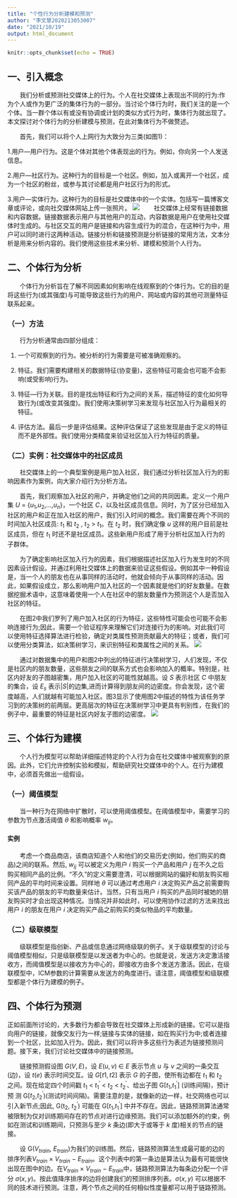 ```yaml
---
title: "个性行为分析建模和预测"
author: "李文慧2020213053007"
date: "2021/10/19"
output: html_document
---
```


```r
knitr::opts_chunk$set(echo = TRUE)
```

## 一、引入概念

&emsp;&emsp;我们分析或预测社交媒体上的行为。个人在社交媒体上表现出不同的行为:作为个人或作为更广泛的集体行为的一部分。当讨论个体行为时，我们关注的是一个个体。当一群个体以有或没有协调或计划的类似方式行为时，集体行为就出现了。本文探讨对个体行为的分析建模与预测，在此对集体行为不做赘述。

&emsp;&emsp;首先，我们可以将个人上网行为大致分为三类(如图1)：

1.用户—用户行为。这是个体对其他个体表现出的行为。例如，你向另一个人发送信息。

2.用户—社区行为。这种行为的目标是一个社区。例如，加入或离开一个社区，成为一个社区的粉丝，或参与其讨论都是用户社区行为的形式。

3.用户—实体行为。这种行为的目标是社交媒体中的一个实体。包括写一篇博客文章或评论，或向社交媒体网站上传一张照片。
![](figure/liwenhui1.png)
&emsp;&emsp;社交媒体上经常有链接数据和内容数据。链接数据表示用户与其他用户的互动，内容数据是用户在使用社交媒体时生成的。与社区交互的用户是链接和内容生成行为的混合，在这种行为中，用户可以同时进行这两种活动。链接分析和链接预测是分析链接的常用方法，文本分析是用来分析内容的。我们使用这些技术来分析、建模和预测个人行为。

## 二、个体行为分析

&emsp;&emsp;个体行为分析旨在了解不同因素如何影响在线观察到的个体行为。它的目的是将这些行为(或其强度)与可能导致这些行为的用户、网站或内容的其他可测量特征联系起来。

### （一）方法

&emsp;&emsp;行为分析通常由四部分组成：

1.	一个可观察到的行为。被分析的行为需要是可被准确观察的。

2.	特征。我们需要构建相关的数据特征(协变量)，这些特征可能会也可能不会影响(或受影响)行为。

3.	特征—行为关联。目的是找出特征和行为之间的关系，描述特征的变化如何导致行为(或改变其强度)。我们使用决策树学习来发现与社区加入行为最相关的特征。

4.	评估方法。最后一步是评估结果。这种评估保证了这些发现是由于定义的特征而不是外部性。我们使用分类精度来验证社区加入行为特征的质量。

### （二）实例：社交媒体中的社区成员

&emsp;&emsp;社交媒体上的一个典型案例是用户加入社区，我们通过分析社区加入行为的影响因素作为案例，向大家介绍行为分析方法。

&emsp;&emsp;首先，我们观察加入社区的用户，并确定他们之间的共同因素。定义一个用户集 $U$ = {$u_1$,$u_2$,...,$u_n$}，一个社区 $C$，以及社区成员信息。同时，为了区分已经加入社区的用户和正在加入社区的用户，我们引入时间的概念。我们需要在两个不同的时间加入社区成员: $t_1$ 和 $t_2$ , $t_2$ > $t_1$。在 $t_2$ 时，我们确定像 $u$ 这样的用户目前是社区成员，但在 $t_1$ 时还不是社区成员。这些新用户形成了用于分析社区加入行为的子群体。

&emsp;&emsp;为了确定影响社区加入行为的因素，我们根据描述社区加入行为发生时的不同因素设计假设。并通过利用社交媒体上的数据来验证这些假设。例如其中一种假设是，当一个人的朋友也在从事同样的活动时，他就会倾向于从事同样的活动。因此，如果假设成立，那么影响用户加入社区的一个因素就是他们的好友数量。在数据挖掘术语中，这意味着使用一个人在社区中的朋友数量作为预测这个人是否加入社区的特征。

&emsp;&emsp;在图2中我们罗列了用户加入社区的行为特征，这些特性可能会也可能不会影响连接行为;因此，需要一个验证程序来理解它们对连接行为的影响。对此我们可以使用特征选择算法进行检验，确定对类属性预测贡献最大的特征；或者，我们可以使用分类算法，如决策树学习，来识别特征和类属性之间的关系。
![](figure/liwenhui2.png)

&emsp;&emsp;通过对数据集中的用户和图2中列出的特征进行决策树学习，人们发现，不仅是社区内的朋友数量，这些朋友之间的联系方式也会影响加入的概率。特别是，社区内好友的子图越密集，用户加入社区的可能性就越高。设 $S$ 表示社区 $C$ 中朋友的集合，设 $E_s$ 表示$|S|$的边集,进而计算得到朋友间的边密度。你会发现，这个密度越高，人们就越有可能加入社区。图3显示了使用图2中描述的特性为该任务学习到的决策树的前两层。更高层次的特征在决策树学习中更具有判别性，在我们的例子中，最重要的特征是社区内好友子图的边密度。
![](figure/liwenhui3.png)

## 三、个体行为建模

&emsp;&emsp;个人行为模型可以帮助详细描述特定的个人行为会在社交媒体中被观察到的原因。此外，它们允许控制实验和模拟，帮助研究社交媒体中的个人。在行为建模中，必须首先做出一组假设。

### （一）阈值模型

&emsp;&emsp;当一种行为在网络中扩散时，可以使用阈值模型。在阈值模型中，需要学习的参数为节点激活阈值 $θ$ 和影响概率 $w_{ij}$。

#### 实例
&emsp;&emsp;考虑一个商品商店，该商店知道个人和他们的交易历史(例如，他们购买的商品)之间的联系。然后, $w_{ij}$ 可以被定义为用户 $i$ 购买一个产品和用户 $j$ 在不久之后购买相同产品的比例。“不久”的定义需要澄清，可以根据网站的偏好和朋友购买相同产品的平均时间来设置。同样地 $θ$ 可以通过考虑用户 $i$ 决定购买产品之前需要购买该产品的朋友的平均数量来估计。当然，只有当用户 $i$ 购买的产品同时被她的朋友购买时才会出现这种情况。当情况并非如此时，可以使用协作过滤的方法来找出用户 $i$ 的朋友在用户 $i$ 决定购买产品之前购买的类似物品的平均数量。

### （二）级联模型

&emsp;&emsp;级联模型是指创新、产品或信息通过网络级联的例子。关于级联模型的讨论与阈值模型相似，只是级联模型是以发送者为中心的。也就是说，发送方决定激活接收方，而阈值模型是以接收方为中心的，即接收方由多个发送方激活。因此，在级联模型中，ICM参数的计算需要从发送方的角度进行。请注意，阈值模型和级联模型都是个体行为建模的例子。

## 四、个体行为预测

正如前面所讨论的，大多数行为都会导致在社交媒体上形成新的链接。它可以是指向用户的链接，就像交友行为一样;链接与实体的链接，如在购买行为中;或者连接到一个社区，比如加入行为。因此，我们可以将许多这些行为表述为链接预测问题。接下来，我们讨论社交媒体中的链接预测。

&emsp;&emsp;链接预测假设图 $G(V, E)$，设 $E(u, v)$ ∈ $E$ 表示节点 $u$ 与 $v$ 之间的一条交互(边)，设 $t(e)$ 表示时间交互。设 $G[t1,t2]$ 表示 $G$ 的子图，使所有边都在 $t_1$ 和 $t_2$ 之间。现在给定四个时间戳 $t_1$ < $t_1^{'}$ < $t_2$ < $t_2^{'}$、给出子图 G[$t_1$,$t_1^{'}$] (训练间隔)，预计预 测 G[$t_2$,$t_2^{'}$)(测试时间间隔)。需要注意的是，就像新的边一样，社交网络也可以引入新节点;因此, G(t~2~, $t_2^{'}$) 可能在 G[$t_1$,$t_1^{'}$] 中并不存在。因此，链路预测算法通常被限制为仅对训练期间存在的节点对进行边缘预测。我们可以添加额外的约束，例如在测试和训练期间，只预测与至少 $k$ 条边(即大于或等于 $k$ 度)相关的节点的链接。

&emsp;&emsp;设 G($V_{train}$, $E_{train}$)为我们的训练图。然后，链路预测算法生成最可能的边的排序列表$V_{train}$ × $V_{train}$ − $E_{train}$。这个列表中的第一条边是算法认为最有可能很快出现在图中的边。在$V_{train}$ × $V_{train}$ − $E_{train}$中，链路预测算法为每条边分配一个评分 $σ(x, y)$。按此值降序排序的边将创建我们的预测排序列表。$σ(x, y)$ 可以根据不同的技术进行预测。注意，两个节点之间的任何相似性度量都可以用于链路预测。

&emsp;&emsp;
